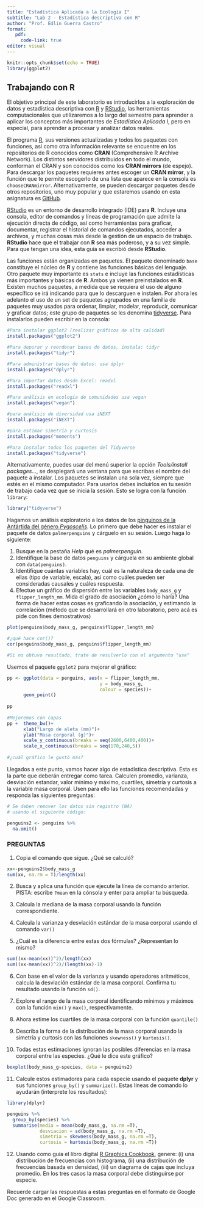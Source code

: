 ```yaml
---
title: "Estadística Aplicada a la Ecología I"
subtitle: "Lab 2 - Estadística descriptiva con R" 
author: "Prof. Edlin Guerra Castro"
format:
   pdf:
     code-link: true
editor: visual
---
```


```r
knitr::opts_chunk$set(echo = TRUE)
library(ggplot2)
```

## Trabajando con R

El objetivo principal de este laboratorio es introducirlos a la exploración de datos y estadística descriptiva con [R](https://www.r-project.org/) y [RStudio](https://rstudio.com/), las herramientas computacionales que utilizaremos a lo largo del semestre para aprender a aplicar los conceptos más importantes de *Estadística Aplicada I*, pero en especial, para aprender a procesar y analizar datos reales.

El programa [R](https://www.r-project.org/), sus versiones actualizadas y todos los paquetes con funciones, asi como otra información relevante se encuentre en los repositorios de R conocidos como **CRAN** (Comprehensive R Archive Network). Los distintos servidores distribuidos en todo el mundo, conforman el CRAN y son conocidos como los **CRAN mirrors** (de espejo). Para descargar los paquetes requieres antes escoger un **CRAN mirror**, y la función que te permite escogerlo de una lista que aparece en la consola es `chooseCRANmirror`. Alternativamente, se pueden descargar paquetes desde otros repositorios, uno muy popular y que estaremos usando en esta asignatura es [GitHub](https://github.com/).

[RStudio](https://rstudio.com/) es un entorno de desarrollo integrado (IDE) para **R**. Incluye una consola, editor de comandos y líneas de programación que admite la ejecución directa de código, así como herramientas para graficar, documentar, registrar el historial de comandos ejecutados, acceder a archivos, y muchas cosas más desde la gestión de un espacio de trabajo. **RStudio** hace que el trabajar con **R** sea más poderoso, y a su vez simple. Para que tengan una idea, esta guía se escribió desde **RStudio**.

Las funciones están organizadas en paquetes. El paquete denominado `base` constituye el núcleo de **R** y contiene las funciones básicas del lenguaje. Otro paquete muy importante es `stats` e incluye las funciones estadísticas más importantes y básicas de **R**. Ambos ya vienen preinstalados en **R**. Existen muchos paquetes, a medida que se requiera el uso de alguno específico se irá indicando para que lo descarguen e instalen. Por ahora les adelanto el uso de un set de paquetes agrupados en una familia de paquetes muy usados para ordenar, limpiar, modelar, reproducir, comunicar y graficar datos; este grupo de paquetes se les denomina [tidyverse](https://www.tidyverse.org/). Para instalarlos pueden escribir en la consola:

```r
#Para instalar ggplot2 (realizar gráficos de alta calidad)
install.packages("ggplot2")

#Para depurar y reordenar bases de datos, instala: tidyr
install.packages("tidyr")

#Para administrar bases de datos: usa dplyr
install.packages("dplyr")

#Para importar datos desde Excel: readxl
install.packages("readxl")

#Para análisis en ecología de comunidades usa vegan
install.packages("vegan")

#para análisis de diversidad usa iNEXT
install.packages("iNEXT")

#para estimar simetría y curtosis
install.packages("moments")

#Para instalar todos los paquetes del Tidyverse
install.packages("tidyverse")
```

Alternativamente, puedes usar del menú superior la opción *Tools/install packages...*, se desplegará una ventana para que escribas el nombre del paquete a instalar. Los paquetes se instalan una sola vez, siempre que estés en el mismo computador. Para usarlos debes incluirlos en tu sesión de trabajo cada vez que se inicia la sesión. Esto se logra con la función `library`:

```r
library("tidyverse")
```

Hagamos un análisis exploratorio a los datos de los [pinguinos de la Antártida del género *Pygoscelis*](https://doi.org/10.1371/journal.pone.0090081). Lo primero que debe hacer es instalar el paquete de datos `palmerpenguins` y cárguelo en su sesión. Luego haga lo siguiente:

1.  Busque en la pestaña *Help* qué es *palmerpenguin*.
2.  Identifique la base de datos `penguins` y cárguela en su ambiente global con `data(penguins)`.
3.  Identifique cuántas variables hay, cuál es la naturaleza de cada una de ellas (tipo de variable, escala), así como cuáles pueden ser consideradas causales y cuáles respuesta.
4.  Efectue un gráfico de dispersión entre las variables `body_mass_g` y `flipper_length_mm`. Mida el grado de asociación ¿cómo lo haría? Una forma de hacer estas cosas es graficando la asociación, y estimando la correlación (método que se desarrollará en otro laboratorio, pero acá es pide con fines demostrativos)

```r
plot(penguins$body_mass_g, penguins$flipper_length_mm)

#¿qué hace cor()?
cor(penguins$body_mass_g, penguins$flipper_length_mm)

#Si no obtuvo resultado, trate de resulverlo con el argumento "use"

```

Usemos el paquete `ggplot2` para mejorar el gráfico:

```r

pp <- ggplot(data = penguins, aes(x = flipper_length_mm,
                                  y = body_mass_g, 
                                  colour = species))+
      geom_point()
  
pp  
  
#Mejoremos con capas
pp +  theme_bw()+
      xlab("Largo de aleta (mm)")+
      ylab("Masa corporal (g)")+
      scale_y_continuous(breaks = seq(2600,6400,400))+
      scale_x_continuous(breaks = seq(170,240,5))
      
#¿cuál gráfico le gustó más? 
```

Llegados a este punto, vamos hacer algo de estadística descriptiva. Esta es la parte que deberán entregar como tarea. Calculen promedio, varianza, desviación estandar, valor mínimo y máximo, cuartiles, simetría y curtosis a la variable masa corporal. Usen para ello las funciones recomendadas y responda las siguientes preguntas:

```r

# Se deben remover los datos sin registro (NA)
# usando el siguiente código:

penguins2 <- penguins %>%
  na.omit()
```

### PREGUNTAS

1.  Copia el comando que sigue. ¿Qué se calculó?

```r

xx<-penguins2$body_mass_g
sum(xx, na.rm = T)/length(xx)
```

2.  Busca y aplica una función que ejecute la linea de comando anterior. PISTA: escribe `?mean` en la cónsola y enter para ampliar tu búsqueda.

3.  Calcula la mediana de la masa corporal usando la función correspondiente.

4.  Calcula la varianza y desviación estándar de la masa corporal usando el comando `var()`

5.  ¿Cuál es la diferencia entre estas dos fórmulas? ¿Representan lo mismo?

```r
sum((xx-mean(xx))^2)/length(xx)
sum((xx-mean(xx))^2)/(length(xx)-1)
```

6.  Con base en el valor de la varianza y usando operadores aritméticos, calcula la desviación estándar de la masa corporal. Confirma tu resultado usando la función `sd()`.

7.  Explore el rango de la masa corporal identificando mínimos y máximos con la función `min()` y `max()`, respectivamente.

8.  Ahora estime los cuartiles de la masa corporal con la función `quantile()`

9.  Describa la forma de la distribución de la masa corporal usando la simetría y curtosis con las funciones `skewness()` y `kurtosis()`.

10. Todas estas estimaciones ignoran las posibles diferencias en la masa corporal entre las especies. ¿Qué le dice este gráfico?

```r
boxplot(body_mass_g~species, data = penguins2)
```

11. Calcule estos estimadores para cada especie usando el paquete **dplyr** y sus funciones `group_by()` y `summarize()`. Estas líneas de comando lo ayudarán (interprete los resultados):

```r
library(dplyr)

penguins %>% 
  group_by(species) %>% 
  summarise(media = mean(body_mass_g, na.rm =T),
            desviacion = sd(body_mass_g, na.rm =T),
            simetria = skewness(body_mass_g, na.rm =T),
            curtosis = kurtosis(body_mass_g, na.rm =T))
```

12. Usando como guía el libro digital [R Graphics Cookbook](https://r-graphics.org/index.html), genere: (i) una distribución de frecuencias con histograma, (ii) una distribución de frecuencias basada en densidad, (iii) un diagrama de cajas que incluya promedio. En los tres casos la masa corporal debe distinguirse por especie.

Recuerde cargar las respuestas a estas preguntas en el formato de Google Doc generado en el Google Classroom.
